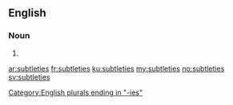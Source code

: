 ==English==

===Noun===
{{head|en}}

# {{plural of|subtlety}}

[[Category:English plurals ending in "-ies"]]

[[ar:subtleties]]
[[fr:subtleties]]
[[ku:subtleties]]
[[my:subtleties]]
[[no:subtleties]]
[[sv:subtleties]]
